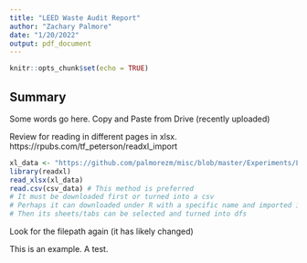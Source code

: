 ```yaml
---
title: "LEED Waste Audit Report"
author: "Zachary Palmore"
date: "1/20/2022"
output: pdf_document
---
```


```r
knitr::opts_chunk$set(echo = TRUE)
```


## Summary

Some words go here. Copy and Paste from Drive (recently uploaded)

Review for reading in different pages in xlsx. 
https://rpubs.com/tf_peterson/readxl_import

```r
xl_data <- "https://github.com/palmorezm/misc/blob/master/Experiments/LEED_Audit.xlsx"
library(readxl)
read_xlsx(xl_data)
read.csv(csv_data) # This method is preferred
# It must be downloaded first or turned into a csv
# Perhaps it can downloaded under R with a specific name and imported into the workspace
# Then its sheets/tabs can be selected and turned into dfs 
```


Look for the filepath again (it has likely changed)

This is an example. A test. 

